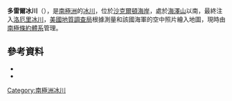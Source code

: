 {{Coord|82|41|S|163|5|E|source:GNIS|display=title}}

'''多雷爾冰川'''（{{lang-en|Dorrer Glacier}}），是[[南極洲|南極洲]]的[[冰川|冰川]]，位於[[沙克爾頓海岸|沙克爾頓海岸]]，處於[[海澤山|海澤山]]以南，最終注入[[洛厄里冰川|洛厄里冰川]]，[[美國地質調查局|美國地質調查局]]根據測量和該國海軍的空中照片繪入地圖，現時由[[南極條約體系|南極條約體系]]管理。

==參考資料==
*{{cite gnis | type = antarid | id = 3992| name = Dorrer Glacier| accessdate = 2012-01-26}}
*{{usgs-gazetteer|id=3992}}

{{DEFAULTSORT:Dorrer Glacier}}
[[Category:南極洲冰川|Category:南極洲冰川]]


{{ShackletonCoast-geo-stub}}